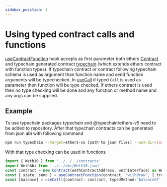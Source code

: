 ```yaml
---
sidebar_position: 4
---
```


# Using typed contract calls and functions

[useContractFunction](../core#usecontractfunction) hook accepts as first parameter both ethers [Contract](https://docs.ethers.io/v5/api/contract/contract/) and typechain generated contract [typechain](https://github.com/dethcrypto/TypeChain) (which extends ethers contract with function types).
If typechain contract or contract following typechain schema is used as argument than function name and send function arguments will be typechecked.
In [useCall](../core#usecall) if typed `Call` is used as parameter then function will be type checked.
If ethers contract is used then no type checking will be done and any function or method name and any args can be supplied.

## Example

To use typechain packages typechain and @typechain/ethers-v5 need to be added to repository.
After that typechain contracts can be generated from json abi with following command

```bash npm2yarn
npm run typechain --target=ethers-v5 [path to json files] --out-dir=[outdir]
```

With that type checking can be used in functions

```typescript
import { Weth10 } from '../../../contracts'
import WethAbi from '../../abi/Weth10.json'
const contract = new Contract(wethContractAddress, wethInterface) as Weth10
const { state, send } = useContractFunction(contract, 'withdraw', { transactionName: 'Unwrap' })
const [balance] = useCall({contract: contract, typedMethod:'balanceOf', typedArgs:[account ?? '']}) ?? []
```
